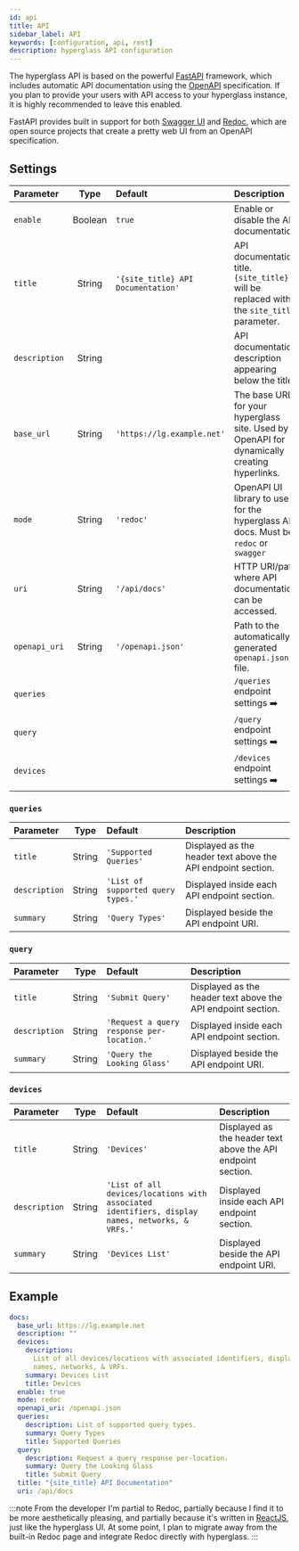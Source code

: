 ```yaml
---
id: api
title: API
sidebar_label: API
keywords: [configuration, api, rest]
description: hyperglass API configuration
---
```



The hyperglass API is based on the powerful [FastAPI](https://fastapi.tiangolo.com/) framework, which includes automatic API documentation using the [OpenAPI](https://www.openapis.org/) specification. If you plan to provide your users with API access to your hyperglass instance, it is highly recommended to leave this enabled.

FastAPI provides built in support for both [Swagger UI](https://swagger.io/tools/swagger-ui/) and [Redoc](https://redocly.github.io/redoc/), which are open source projects that create a pretty web UI from an OpenAPI specification.

## Settings

| Parameter     |  Type   | Default                            | Description                                                                                                                                                |
| :------------ | :-----: | :--------------------------------- | :--------------------------------------------------------------------------------------------------------------------------------------------------------- |
| `enable`      | Boolean | `true`                             | Enable or disable the API documentation.                                                                                                                   |
| `title`       | String  | `'{site_title} API Documentation'` | API documentation title. `{site_title}` will be replaced with the <Link to="/docs/configuration#global-settings"><Code>site_title</Code></Link> parameter. |
| `description` | String  |                                    | API documentation description appearing below the title.                                                                                                   |
| `base_url`    | String  | `'https://lg.example.net'`         | The base URL for your hyperglass site. Used by OpenAPI for dynamically creating hyperlinks.                                                                |
| `mode`        | String  | `'redoc'`                          | OpenAPI UI library to use for the hyperglass API docs. <MiniNote>Must be <Code>redoc</Code> or <Code>swagger</Code></MiniNote>                             |
| `uri`         | String  | `'/api/docs'`                      | HTTP URI/path where API documentation can be accessed.                                                                                                     |
| `openapi_uri` | String  | `'/openapi.json'`                  | Path to the automatically generated `openapi.json` file.                                                                                                   |
| `queries`     |         |                                    | `/queries` endpoint settings <PageLink to="#queries">➡️</PageLink>                                                                                         |
| `query`       |         |                                    | `/query` endpoint settings <PageLink to="#query">➡️</PageLink>                                                                                             |
| `devices`     |         |                                    | `/devices` endpoint settings <PageLink to="#devices">➡️</PageLink>                                                                                         |

### `queries`

| Parameter     |  Type  | Default                            | Description                                                  |
| :------------ | :----: | :--------------------------------- | :----------------------------------------------------------- |
| `title`       | String | `'Supported Queries'`              | Displayed as the header text above the API endpoint section. |
| `description` | String | `'List of supported query types.'` | Displayed inside each API endpoint section.                  |
| `summary`     | String | `'Query Types'`                    | Displayed beside the API endpoint URI.                       |

### `query`

| Parameter     |  Type  | Default                                    | Description                                                  |
| :------------ | :----: | :----------------------------------------- | :----------------------------------------------------------- |
| `title`       | String | `'Submit Query'`                           | Displayed as the header text above the API endpoint section. |
| `description` | String | `'Request a query response per-location.'` | Displayed inside each API endpoint section.                  |
| `summary`     | String | `'Query the Looking Glass'`                | Displayed beside the API endpoint URI.                       |

### `devices`

| Parameter     |  Type  | Default                                                                                         | Description                                                  |
| :------------ | :----: | :---------------------------------------------------------------------------------------------- | :----------------------------------------------------------- |
| `title`       | String | `'Devices'`                                                                                     | Displayed as the header text above the API endpoint section. |
| `description` | String | `'List of all devices/locations with associated identifiers, display names, networks, & VRFs.'` | Displayed inside each API endpoint section.                  |
| `summary`     | String | `'Devices List'`                                                                                | Displayed beside the API endpoint URI.                       |

## Example

```yaml title="hyperglass.yaml"
docs:
  base_url: https://lg.example.net
  description: ""
  devices:
    description:
      List of all devices/locations with associated identifiers, display
      names, networks, & VRFs.
    summary: Devices List
    title: Devices
  enable: true
  mode: redoc
  openapi_uri: /openapi.json
  queries:
    description: List of supported query types.
    summary: Query Types
    title: Supported Queries
  query:
    description: Request a query response per-location.
    summary: Query the Looking Glass
    title: Submit Query
  title: "{site_title} API Documentation"
  uri: /api/docs
```

:::note From the developer
I'm partial to Redoc, partially because I find it to be more aesthetically pleasing, and partially because it's written in [ReactJS](https://reactjs.org/), just like the hyperglass UI. At some point, I plan to migrate away from the built-in Redoc page and integrate Redoc directly with hyperglass.
:::
